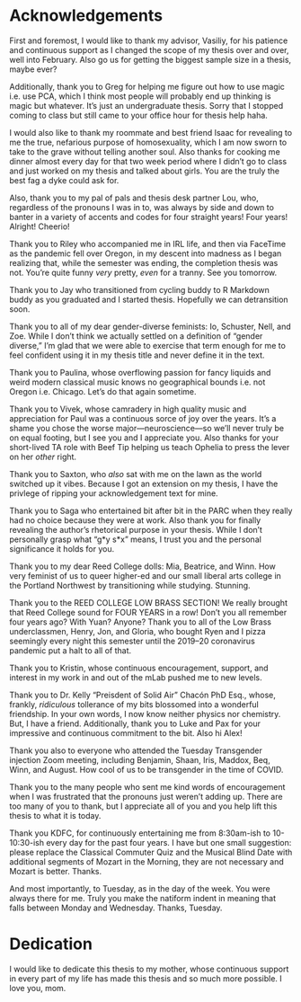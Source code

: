 # Acknowledgements {-}
First and foremost, I would like to thank my advisor, Vasiliy, for his patience and continuous support as I changed the scope of my thesis over and over, well into February. Also go us for getting the biggest sample size in a thesis, maybe ever?

Additionally, thank you to Greg for helping me figure out how to use magic i.e. use PCA, which I think most people will probably end up thinking is magic but whatever. It's just an undergraduate thesis. Sorry that I stopped coming to class but still came to your office hour for thesis help haha.

I would also like to thank my roommate and best friend Isaac for revealing to me the true, nefarious purpose of homosexuality, which I am now sworn to take to the grave without telling another soul. Also thanks for cooking me dinner almost every day for that two week period where I didn't go to class and just worked on my thesis and talked about girls. You are the truly the best fag a dyke could ask for. 

Also, thank you to my pal of pals and thesis desk partner Lou, who, regardless of the pronouns I was in to, was always by side and down to banter in a variety of accents and codes for four straight years! Four years! Alright! Cheerio! 

Thank you to Riley who accompanied me in IRL life, and then via FaceTime as the pandemic fell over Oregon, in my descent into madness as I began realizing that, while the semester was ending, the completion thesis was not. You're quite funny *very* pretty, *even* for a tranny. See you tomorrow. 

Thank you to Jay who transitioned from cycling buddy to R Markdown buddy as you graduated and I started thesis. Hopefully we can detransition soon. 

Thank you to all of my dear gender-diverse feminists: Io, Schuster, Nell, and Zoe. While I don't think we actually settled on a definition of "gender diverse," I'm glad that we were able to exercise that term enough for me to feel confident using it in my thesis title and never define it in the text. 

Thank you to Paulina, whose overflowing passion for fancy liquids and weird modern classical music knows no geographical bounds i.e. not Oregon i.e. Chicago. Let's do that again sometime. 

Thank you to Vivek, whose camradery in high quality music and appreciation for Paul was a continuous sorce of joy over the years. It's a shame you chose the worse major—neuroscience—so we'll never truly be on equal footing, but I see you and I appreciate you. Also thanks for your short-lived TA role with Beef Tip helping us teach Ophelia to press the lever on her *other* right. 

Thank you to Saxton, who *also* sat with me on the lawn as the world switched up it vibes. Because I got an extension on my thesis, I have the privlege of ripping your acknowledgement text for mine. 

Thank you to Saga who entertained bit after bit in the PARC when they really had no choice because they were at work. Also thank you for finally revealing the author's rhetorical purpose in your thesis. While I don't personally grasp what "g\*y s\*x" means, I trust you and the personal significance it holds for you. 

Thank you to my dear Reed College dolls: Mia, Beatrice, and Winn. How very feminist of us to queer higher-ed and our small liberal arts college in the Portland Northwest by transitioning while studying. Stunning. 

Thank you to the REED COLLEGE LOW BRASS SECTION! We really brought that Reed College sound for FOUR YEARS in a row! Don't you all remember four years ago? With Yuan? Anyone? Thank you to all of the Low Brass underclassmen, Henry, Jon, and Gloria, who bought Ryen and I pizza seemingly every night this semester until the 2019–20 coronavirus pandemic put a halt to all of that. 

Thank you to Kristin, whose continuous encouragement, support, and interest in my work in and out of the mLab pushed me to new levels. 

Thank you to Dr. Kelly "Preisdent of Solid Air" Chacón PhD Esq., whose, frankly, *ridiculous* tollerance of my bits blossomed into a wonderful friendship. In your own words, I now know neither physics nor chemistry. But, I have a friend. Additionally, thank you to Luke and Pax for your impressive and continuous commitment to the bit. Also hi Alex!

Thank you also to everyone who attended the Tuesday Transgender injection Zoom meeting, including Benjamin, Shaan, Iris, Maddox, Beq, Winn, and August. How cool of us to be transgender in the time of COVID.

Thank you to the many people who sent me kind words of encouragement when I was frustrated that the pronouns just weren't adding up. There are too many of you to thank, but I appreciate all of you and you help lift this thesis to what it is today. 

Thank you KDFC, for continuously entertaining me from 8:30am-ish to 10-10:30-ish every day for the past four years. I have but one small suggestion: please replace the Classical Commuter Quiz and the Musical Blind Date with additional segments of Mozart in the Morning, they are not necessary and Mozart is better. Thanks.

And most importantly, to Tuesday, as in the day of the week. You were always there for me. Truly you make the natiform indent in meaning that falls between Monday and Wednesday. Thanks, Tuesday.

# Dedication {-}
  
I would like to dedicate this thesis to my mother, whose continuous support in every part of my life has made this thesis and so much more possible. I love you, mom. 